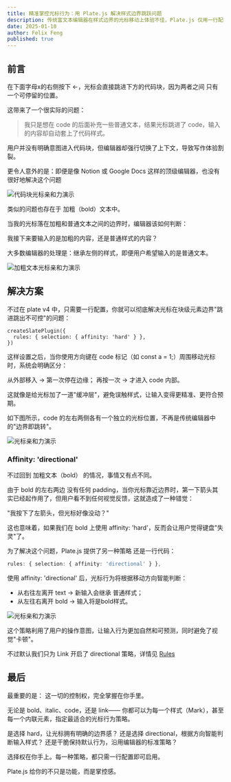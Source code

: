 ```yaml
---
title: 精准掌控光标行为：用 Plate.js 解决样式边界跳跃问题
description: 传统富文本编辑器在样式边界的光标移动上体验不佳，Plate.js 仅用一行配置即可带来更自然、可控的输入体验。本文详解其原理与用法。
date: 2025-01-10
author: Felix Feng
published: true
---
```


## 前言

在下面字母x的右侧按下 ←，光标会直接跳进下方的代码块，因为两者之间 只有一个可停留的位置。

这带来了一个很实际的问题：

> 我只是想在 code 的后面补充一些普通文本，结果光标跳进了 code，输入的内容却自动套上了代码样式。

用户并没有明确意图进入代码块，但编辑器却强行切换了上下文，导致写作体验割裂。

更令人意外的是：即便是像 Notion 或 Google Docs 这样的顶级编辑器，也没有很好地解决这个问题

![代码块光标亲和力演示](/blog/affinity/1.gif)

类似的问题也存在于 加粗（bold）文本中。

当我的光标落在加粗和普通文本之间的边界时，编辑器该如何判断：

我接下来要输入的是加粗的内容，还是普通样式的内容？

大多数编辑器的处理是：继承左侧的样式，即便用户希望输入的是普通文本。

![加粗文本光标亲和力演示](/blog/affinity/2.gif)

## 解决方案

不过在 plate v4 中，只需要一行配置，你就可以彻底解决光标在块级元素边界"跳进跳出不可控"的问题：

```tsx
createSlatePlugin({
  rules: { selection: { affinity: 'hard' } },
})
```

这样设置之后，当你使用方向键在 code 标记（如 const a = 1;）周围移动光标时，系统会明确区分：

从外部移入 → 第一次停在边缘；
再按一次 → 才进入 code 内部。

这就像是给光标加了一道"缓冲层"，避免误触样式，让输入变得更精准、更符合预期。

如下图所示，code 的左右两侧各有一个独立的光标位置，不再是传统编辑器中的"边界即跳转"。

![光标亲和力演示](/blog/affinity/3.gif)

### Affinity: 'directional'

不过回到 加粗文本（bold） 的情况，事情又有点不同。

由于 bold 的左右两边 没有任何 padding，当你光标靠近边界时，第一下箭头其实已经起作用了，但用户看不到任何视觉反馈，这就造成了一种错觉：

"我按下了左箭头，但光标好像没动？"

这也意味着，如果我们在 bold 上使用 affinity: 'hard'，反而会让用户觉得键盘"失灵"了。

为了解决这个问题，Plate.js 提供了另一种策略 还是一行代码：

```ts
rules: { selection: { affinity: 'directional' } },
```

使用 affinity: 'directional' 后，光标行为将根据移动方向智能判断：

* 从右往左离开 text → 新输入会继承 普通样式；
* 从左往右离开 bold → 输入将是bold样式。

![光标亲和力演示](/blog/affinity/4.gif)

这个策略利用了用户的操作意图，让输入行为更加自然和可预测，同时避免了视觉"卡顿"。

不过默认我们只为 Link 开启了 directional 策略，详情见 [Rules](https://platejs.org/docs/plugin-rules#rulesselection)

## 最后

最重要的是：
这一切的控制权，完全掌握在你手里。

无论是 bold、italic、code，还是 link——
你都可以为每一个样式（Mark），甚至每一个内联元素，指定最适合的光标行为策略。

是选择 hard，让光标拥有明确的边界感？
还是选择 directional，根据方向智能判断输入样式？
还是干脆保持默认行为，沿用编辑器的标准策略？

选择权在你手上。每一种策略，都只需一行配置即可启用。

Plate.js 给你的不只是功能，而是掌控感。
